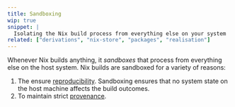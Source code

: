 ```yaml
---
title: Sandboxing
wip: true
snippet: |
  Isolating the Nix build process from everything else on your system
related: ["derivations", "nix-store", "packages", "realisation"]
---
```


Whenever Nix builds anything, it *sandboxes* that process from everything else on the host system.
Nix builds are sandboxed for a variety of reasons:

1. The ensure [reproducibility].
  Sandboxing ensures that no system state on the host machine affects the build outcomes.
1. To maintain strict [provenance].

[reproducibility]: /concepts/reproducibility
[provenance]: /concepts/provenance
